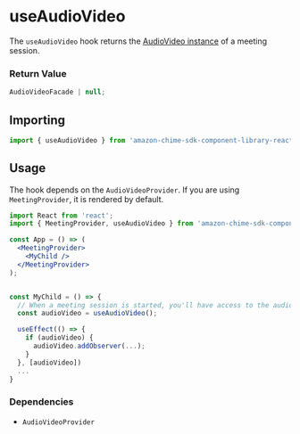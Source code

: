 <Meta title="SDK Hooks/useAudioVideo" />

# useAudioVideo

The `useAudioVideo` hook returns the <a target="_blank" href="https://aws.github.io/amazon-chime-sdk-js/interfaces/audiovideofacade.html">AudioVideo instance</a> of a meeting session.

### Return Value

```javascript
AudioVideoFacade | null;
```

## Importing

```javascript
import { useAudioVideo } from 'amazon-chime-sdk-component-library-react';
```

## Usage

The hook depends on the `AudioVideoProvider`. If you are using `MeetingProvider`, it is rendered by default.

```jsx
import React from 'react';
import { MeetingProvider, useAudioVideo } from 'amazon-chime-sdk-component-library-react';

const App = () => (
  <MeetingProvider>
    <MyChild />
  </MeetingProvider>
);


const MyChild = () => {
  // When a meeting session is started, you'll have access to the audioVideo instance
  const audioVideo = useAudioVideo();

  useEffect(() => {
    if (audioVideo) {
      audioVideo.addObserver(...);
    }
  }, [audioVideo])
  ...
}
```

### Dependencies

- `AudioVideoProvider`
